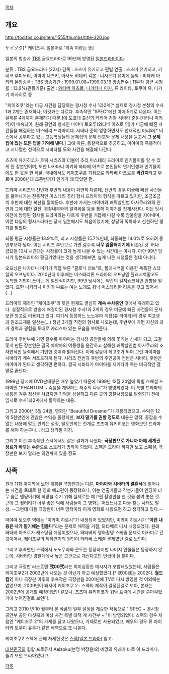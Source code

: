 [[목차]]

== 개요 ==

http://tod.tbs.co.jp/item/1555/thumbs/title-320.jpg

ケイゾク[* 케이조쿠. 일본어로 '계속'이라는 뜻]

일본의 방송사 [[TBS]] 금요드라마로 99년에 방영된 [[일본드라마]]이다.

분류 : TBS 금요드라마 (22시)
감독 : 츠츠미 유키히코
편별 연출 : 츠츠미 유키히코, 카네코 후미노리, 이마이 나츠키, 아사노 히데키
각본 : 니시오기 유미에
음악 : 미타케 아키라
본방송국 : TBS
방송기간 : 1999.01.08~1999.03.19
방송편수 : 11부작
평균 시청률 : 13.9%(관동기준)
출연 : [[와타베 아츠로]], [[나카타니 미키]], 류 라이타, 토쿠이 유, 다카기 마사히로 등

"케이조쿠"라는 미궁 사건을 담당하는 경시청 수사 1과2계[* 실제로 경시청 본청의 수사 1과 2계는 존재하나, 이것과는 다르다. 후속작인 "SPEC"에선 아예 5계로 나온다. 이는 실제론 4계까지 존재하기 때문.]에 도쿄대 출신의 커리어 경찰 시바타 준(나카타니 미키 역)이 배속되어, 원래 공안의 형사인 마야마 토오루(와타베 아츠로 역)가 미궁에 빠진 사건들을 해결하는 미스테리 드라마이다. 시바타 준의 엉뚱하면서도 천재적인 머리와[* 버스에서 공부하고 있는 고등학생들의 문제집의 문제 번호와 문제 내용을 듣고서 '''그 문제집에 있는 모든 답을 기억해 낸다'''.] 그에 따른, 통찰력으로 추궁하고, 마야마의 즉흥적이고 시니컬한 성격으로 시바타를 도와 사건을 해결해 나간다.

츠츠미 유키히코가 트릭 시리즈와 더불어 추리,미스테리 드라마로 인기몰이를 할 수 있게 한 장본인이며, 또한 나카타니 미키와 와타베 아츠로 본인들의 연기인생과 인기몰이에도 한 몫을 한 작품. 국내에서도 케이조쿠를 기점으로 와타베 아츠로를 '''와간지'''라고 부르며 2000년대 초중반까지 인기가 꽤 많았던 편.

드라마 시리즈의 전반과 후반의 내용이 확연히 다른데, 전반의 경우 미궁에 빠진 사건들을 풀어나가는 전통적인 미스테리 추리 형사 드라마의 형식을 따르고 있지만, 조금조금 씩 후반에 대한 복선을 깔아둔다. 후반에 가서는 마야마와 쾌락살인범 아사쿠라와의 인연과 그에 대한 결전, 경찰내부와의 알력싸움 등을 통해 이야기를 전개시킨다. 이는 당시 이전에 방영된 형사물 드라마와는 다르게 후반을 거듭해 나갈 수록 암울함을 자아내며, 이런 타입의 형사드라마는 당시 일본에서도 처음이었기에, 상당히 독특하고 신선하단 평가를 받았다.

최종 평균 시청률은 13.9%로, 최고 시청률은 15.7%인데, 최종화는 14.0%로 오히려 중반부보다 낮다. 이는 시리즈 후반으로 가면 갈수록 '''너무 암울해지기에''' 비롯된 것. 허나 금요일 10시 시간대는 시청률이 크게 높게 나올 수 있는 시간대는 아니다. 다만 99년 당시가 일본드라마의 황금기였다는 것을 생각해보면, 높게 나온 시청률은 절대 아니다.

오프닝은 나카타니 미키가 직접 부른 "클로닉 러브"로, 플래시백을 이용한 독특한 스타일의 오프닝이다. 2010년대 이후에는 미스테리류 드라마의 오프닝엔 플래시백말고도 독특한 기법이 쓰이는 게 일반적이지만, 99년 당시에는 약간의 컬쳐쇼크적인 반향을 얻었다. 또한 나카타니 미키가 부르는 여는 노래도 워낙 미스테리한 리듬을 갖고 있어서(...)

드라마의 제목인 "케이조쿠"의 뜻은 현재도 열심히 '''계속 수사중인''' 것에서 유래하고 있다. 실질적으로 방송에 배경이된 경시청 수사1과 2계의 경우 미궁에 빠진 사건들의 문서보관 창고로 이용되고 있다. 여기서 등장하느 노노무라 계장(류 라이타)의 경우 여고생과 원조교제를 일삼는(...) 정년 3개월 직전의 형사로 나오는데, 후반부에 가면 자신의 과거 경력과 경험을 토대로 카리스마 있는 모습을 보여준다.

드라마 후반부에 가면 갈수록 마야마는 경시청 공안들에 의해 쫓기는 신세가 되고, 그걸 쫓게 만든 장본인은 결국 마야마의 여동생을 윤간하고 살해한 쾌락살인범 아사쿠라의 초자연적인 능력에서 기인한 것이라 밝혀진다. 이에 갈등이 최고조가 되며 그런 마야마를 시바타가 계속 서포트하게 된다. 시리즈 전반과 후반의 주인공이 전반은 시바타, 후반은 마야마가 된다고 생각하면 편하다. 결국 시바타가 마야마를 지키다가 죽는 비극적인 결말로 끝난다.

1999년 당시에 DVD판매량은 매우 높았기 때문에 1999년 12월 24일에 특별 스페셜 드라마인 "PHANTOM ~ 죽음을 계약하는 저주의 나무"가 방영되었다. 이 특별 드라마의 내용은 겨우 정신을 차렸지만 기억을 상실하고 다른 곳의 경찰서장으로 발령되기 전에 임시로 수사1과2계에서 활약하는 내용.

그리고 2000년 3월 24일, 영화판 "Beautiful Dreamer"가 개봉되었으고, 수익은 12억 5천만엔에 괜찮은 수익을 올렸지만, '''보지 말기를 권할 정도로''' 내용은 망작. 종잡을 수 없는 내용에 말도 안되는 설정, 말도안되는 전개로 츠츠미 유키히코는 영화보단 드라마를 해야 하는구나... 라고 생각될 지경.

그리고 이건 후속작인 스펙에서도 같은 결과가 나왔다. '''극장판으로 가니까 아예 세계관 장르가 바뀌는 수준'''으로 스토리가 망작이 되었다. 스펙은 드라마 까지만 보고 스페셜, 극장판은 보지 말라는 의견까지 있을 정도

== 사족 ==
원래 11화 마지막에 보면 개봉된 극장판과는 다른, '''마야마와 시바타의 결혼식'''에 일어나는 사건을 토대로 한 영화 예고편이 등장했으나, 이는 연출가들과 각본가들이 엔딩이 너무 슬픈 엔딩이기에 희망을 주기 위해 실제로는 예고편 촬영만을 한 것을 붙여 놓은 것. 근데 그 퀄러티가 너무 좋은 덕에 사람들이 그 영화는 어딨느냐고 다들 찾는 사태도 발생. --그런데 다들 극장판이 너무 망작이라 이게 영화로 나왔으면 하고 생각하고 있다.--

마야마 토오루 역에는 "미카미 히로시"가 내정되어 있었지만, 미카미 히로시가 "'''이런 내용은 내가 맡기에는 힘들다'''"라는 문제로 배역을 거절, 와타베로 다시 내정되었다. 원래 와타베 아츠로가 캐스팅될 예정이었으나, 와타베의 영화촬영 스케쥴 문제로 미카미로 간 것이어서, 케이조쿠의 제작연기의 원인이 와타베 스케쥴 문제였던 걸로 보인다.

그리고 후속편인 스펙에서 노노무라와 콘도는 등장하지만 나머지 인물들은 등장하지 않는데, 시바타만 경찰계에서 높은 고관으로 계신다고만 언급이 될 뿐이다.

그리고 극장판 라스트엔 '''弐00弐'''라는 의미심장한 메시지가 포함돼있었는데, 사람들은 케이조쿠2가 2002년에 나오는 것 아닌가 하고 예상했었다.[* 弐00弐는 2002다. '''월드컵?'''] 허나 극장판 이후의 후속작은 극장판을 2001년에 TV로 다시 방영한 것 이외에는 없었으며, 2009년이 돼서야 케이조쿠 2 : 스펙의 제작이 결정된걸로 보아, 본래는 2002년에 공개할 예정이었던 같으나, 츠츠미 유키히코가 워낙 트릭에 시간을 쏟아부었기에 늦어진걸로 보인다.

그리고 2010 년 10 월부터 본 작품의 일부 설정을 계승한 작품으로 " SPEC ~ 경시청 공안부 공안 다섯째과 미상 사건 특별 대책 계 사건부 ~ "이 방영되었다. 스펙의 경우 처음엔 "케이조쿠 2"의 가제를 달고 나왔으나, 가제로만 사용되었고, 배우의 경우 류 라이타와 토쿠이 유우가 같은 배역으로 또 나온다.

케이조쿠2 스펙에 관해 자세한것은 [[스펙(일본 드라마)]] 참고.

[[대한민국]]의 힙합 프로듀서 Aeizoku(본명 박장윤)의 예명의 유래가 바로 이 드라마다. 즐겨 보던 드라마였다고.

[[각주]]
